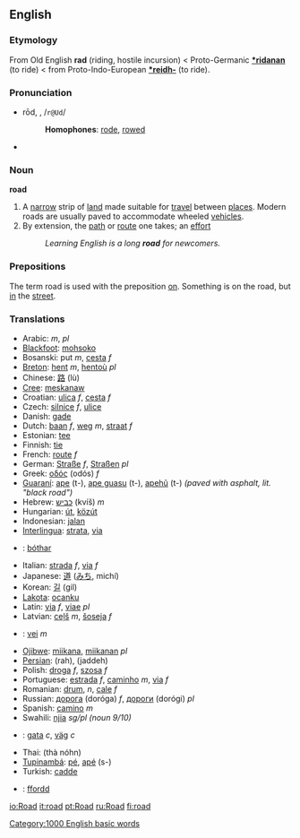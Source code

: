 ==English==

{{rank|tried|certainly|big|549|road|husband|blockquote|effect}}

{{wikipedia}}
===Etymology===
From Old English '''rad''' (riding, hostile incursion) < Proto-Germanic '''[[*ridanan]]''' (to ride) <  from Proto-Indo-European '''[[*reidh-]]''' (to ride).

=== Pronunciation ===
*rōd, {{IPAchar|/rəʊd/}}, /<tt>r@Ud</tt>/
*:'''Homophones''': [[rode]], [[rowed]]
*:{{IPAchar|[[Rhymes:English:-əʊd|Rhymes: -əʊd]]}}
*{{audio|en-us-road.ogg|Audio (US)}}

=== Noun ===
'''road'''
# A [[narrow]] strip of [[land]] made suitable for [[travel]] between [[places]]. Modern roads are usually paved to accommodate wheeled [[vehicle]]s.
# By extension, the [[path]] or [[route]] one takes; an [[effort]]
#:''Learning English is a long '''road''' for newcomers.''

===Prepositions===
The term road is used with the preposition [[on]]. Something is on the road, but [[in]] the [[street]].

===Translations===
{{top}}
*Arabic: {{ARchar|[[طريق|طَرِيق]]}} {{IPAchar|(ʈaríːq)}} ''m'', {{ARchar|[[طرق|طُرُق]]}} {{IPAchar|(ʈúruq)}} ''pl''
*[[Blackfoot]]: [[mohsoko]]
*Bosanski: put ''m'', [[cesta]] ''f''
*[[Breton]]: [[hent]] ''m'', [[hentoù]] ''pl''
*Chinese: [[路]] (lù)
*[[Cree]]: [[meskanaw]]
*Croatian: [[ulica]] ''f'', [[cesta]] ''f''
*Czech: [[silnice]] ''f'', [[ulice]]
*Danish: [[gade]]
*Dutch: [[baan]] ''f'', [[weg]] ''m'', [[straat]] ''f''
*Estonian: [[tee]]
*Finnish: [[tie]]
*French: [[route]] ''f''
*German: [[Straße]] ''f'', [[Straßen]] ''pl''
*Greek: [[οδός]] (odós) ''f''
*[[Guaraní]]: [[ape]] (t-), [[ape guasu]] (t-), [[apehũ]] (t-) ''(paved with asphalt, lit. "black road")''
*Hebrew: [[כביש]] (kvíš) ''m''
*Hungarian: [[út]], [[közút]]
*Indonesian: [[jalan]]
*[[Interlingua]]: [[strata]], [[via]]
{{mid}}
*{{ga}}: [[bóthar]]
*Italian: [[strada]] ''f'', [[via]] ''f''
*Japanese: [[道]] ([[みち]], michí)
*Korean: [[길]] (gil)
*[[Lakota]]: [[ocanku]]
*Latin: [[via]] ''f'', [[viae]] ''pl''
*Latvian: [[ceļš]] ''m'', [[šoseja]] ''f''
*{{no}}: [[vei]] ''m''
*[[Ojibwe]]: [[miikana]], [[miikanan]] ''pl''
*[[Persian]]: {{FAchar|[[راه]]}} (rah), {{FAchar|[[جاده]]}} (jaddeh)
*Polish: [[droga]] ''f'', [[szosa]] ''f''
*Portuguese: [[estrada]] ''f'', [[caminho]] ''m'', [[via]] ''f''
*Romanian: [[drum]], ''n'', [[cale]] ''f''
*Russian: [[дорога]] (doróga) ''f'', [[дороги]] (dorógi) ''pl''
*Spanish: [[camino]] ''m''
*Swahili: [[njia]] ''sg/pl (noun 9/10)''
*{{sv}}: [[gata]] ''c'', [[väg]] ''c''
*Thai: {{THchar|[[ถนน]]}} (thà nóhn)
*[[Tupinambá]]: [[pé]], [[apé]] (s-)
*Turkish: [[cadde]]
*{{cy}}: [[ffordd]]
{{bottom}}

[[Category:1000 English basic words]]

[[io:Road]]
[[it:road]]
[[pt:Road]]
[[ru:Road]]
[[fi:road]]